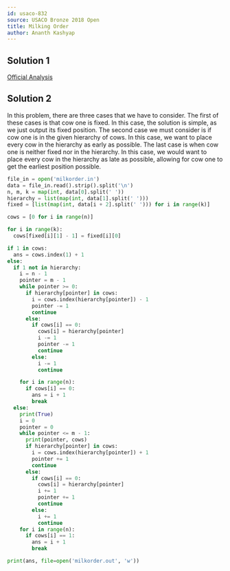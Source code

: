 ```yaml
---
id: usaco-832
source: USACO Bronze 2018 Open
title: Milking Order
author: Ananth Kashyap
---
```


## Solution 1

[Official Analysis](http://www.usaco.org/current/data/sol_milkorder_bronze_open18.html)

## Solution 2

In this problem, there are three cases that we have to consider. The first of these cases is that cow one is fixed. In this case, the solution is simple, as we just output its fixed position. The second case we must consider is if cow one is in the given hierarchy of cows. In this case, we want to place every cow in the hierarchy as early as possible. The last case is when cow one is neither fixed nor in the hierarchy. In this case, we would want to place every cow in the hierarchy as late as possible, allowing for cow one to get the earliest position possible.
<LanguageSection>
<PySection>

```py
file_in = open('milkorder.in')
data = file_in.read().strip().split('\n')
n, m, k = map(int, data[0].split(' '))
hierarchy = list(map(int, data[1].split(' ')))
fixed = [list(map(int, data[i + 2].split(' '))) for i in range(k)]

cows = [0 for i in range(n)]

for i in range(k):
  cows[fixed[i][1] - 1] = fixed[i][0]

if 1 in cows:
  ans = cows.index(1) + 1
else:
  if 1 not in hierarchy:
    i = n - 1
    pointer = m - 1
    while pointer >= 0:
      if hierarchy[pointer] in cows:
        i = cows.index(hierarchy[pointer]) - 1
        pointer -= 1
        continue
      else:
        if cows[i] == 0:
          cows[i] = hierarchy[pointer]
          i -= 1
          pointer -= 1
          continue
        else:
          i -= 1
          continue

    for i in range(n):
      if cows[i] == 0:
        ans = i + 1
        break
  else:
    print(True)
    i = 0
    pointer = 0
    while pointer <= m - 1:
      print(pointer, cows)
      if hierarchy[pointer] in cows:
        i = cows.index(hierarchy[pointer]) + 1
        pointer += 1
        continue
      else:
        if cows[i] == 0:
          cows[i] = hierarchy[pointer]
          i += 1
          pointer += 1
          continue
        else:
          i += 1
          continue
    for i in range(n):
      if cows[i] == 1:
        ans = i + 1
        break

print(ans, file=open('milkorder.out', 'w'))
```

</PySection>
</LanguageSection>
